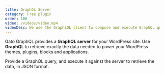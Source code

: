 ```yaml
---
title: GraphQL Server
category: Free plugin
order: 100
video: /videos/video.mp4
videoDesc: We use the GraphiQL client to compose and execute GraphQL queries. The GraphQL server processes the query, and gives a response with the requested data.
---
```


Gato GraphQL provides a **GraphQL server** for your WordPress site. Use **GraphQL** to retrieve exactly the data needed to power your WordPress themes, plugins, blocks and applications.

Provide a GraphQL query, and execute it against the server to retrieve the data, in JSON format.
